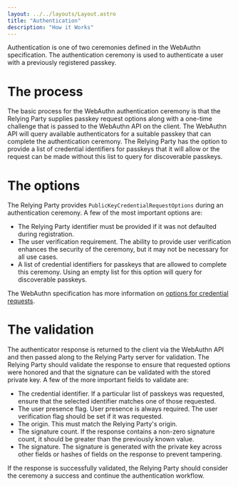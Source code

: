 ```yaml
---
layout: ../../layouts/Layout.astro
title: "Authentication"
description: "How it Works"
---
```


Authentication is one of two ceremonies defined in the WebAuthn specification. The authentication ceremony is used to authenticate a user with a previously registered passkey.

# The process
The basic process for the WebAuthn authentication ceremony is that the Relying Party supplies passkey request options along with a one-time challenge that is passed to the WebAuthn API on the client. The WebAuthn API will query available authenticators for a suitable passkey that can complete the authentication ceremony. The Relying Party has the option to provide a list of credential identifiers for passkeys that it will allow or the request can be made without this list to query for discoverable passkeys.

<Diagram/>

# The options
The Relying Party provides `PublicKeyCredentialRequestOptions` during an authentication ceremony. A few of the most important options are:

* The Relying Party identifier must be provided if it was not defaulted during registration.
* The user verification requirement. The ability to provide user verification enhances the security of the ceremony, but it may not be necessary for all use cases.
* A list of credential identifiers for passkeys that are allowed to complete this ceremony. Using an empty list for this option will query for discoverable passkeys.

The WebAuthn specification has more information on [options for credential requests](https://www.w3.org/TR/2021/WD-webauthn-3-20210427/#dictionary-assertion-options).

# The validation
The authenticator response is returned to the client via the WebAuthn API and then passed along to the Relying Party server for validation. The Relying Party should validate the response to ensure that requested options were honored and that the signature can be validated with the stored private key. A few of the more important fields to validate are:

* The credential identifier. If a particular list of passkeys was requested, ensure that the selected identifier matches one of those requested.
* The user presence flag. User presence is always required. The user verification flag should be set if it was requested.
* The origin. This must match the Relying Party's origin.
* The signature count. If the response contains a non-zero signature count, it should be greater than the previously known value.
* The signature. The signature is generated with the private key across other fields or hashes of fields on the response to prevent tampering.

If the response is successfully validated, the Relying Party should consider the ceremony a success and continue the authentication workflow.
